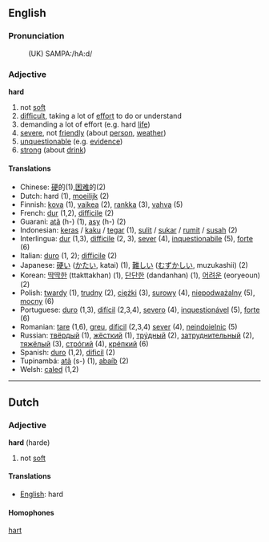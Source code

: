 ==English==

===Pronunciation===
: (UK) SAMPA:/hA:d/

===Adjective===
'''hard'''

# not [[soft]]
# [[difficult]], taking a lot of [[effort]] to do or understand
# demanding a lot of effort (e.g. hard [[life]])
# [[severe]], not [[friendly]] (about [[person]], [[weather]])
# [[unquestionable]] (e.g. [[evidence]])
# [[strong]] (about [[drink]])

====Translations====
*Chinese: [[硬]]的(1),[[困难]]的(2)
*Dutch: hard (1), [[moeilijk]] (2)
*Finnish: [[kova]] (1), [[vaikea]] (2), [[rankka]] (3), [[vahva]] (5)
*French: [[dur]] (1,2), [[difficile]] (2)
*Guarani: [[atã]] (h-) (1), [[asy]] (h-) (2)
*Indonesian: [[keras]] / [[kaku]] / [[tegar]] (1), [[sulit]] / [[sukar]] / [[rumit]] / [[susah]] (2)
*Interlingua: [[dur]] (1,3), [[difficile]] (2, 3), [[sever]] (4), [[inquestionabile]] (5), [[forte]] (6)
*Italian: [[duro]] (1, 2); [[difficile]] (2)
*Japanese: [[硬い]] ([[かたい]], katai) (1), [[難しい]] ([[むずかしい]], muzukashii) (2)
*Korean: [[딱딱한]] (ttakttakhan) (1), [[단단한]] (dandanhan) (1), [[어려운]] (eoryeoun) (2)
*Polish: [[twardy]] (1), [[trudny]] (2), [[ciężki]] (3), [[surowy]] (4), [[niepodważalny]] (5), [[mocny]] (6)
*Portuguese: [[duro]] (1,3), [[difícil]] (2,3,4), [[severo]] (4), [[inquestionável]] (5), [[forte]] (6)
*Romanian: [[tare]] (1,6), [[greu]], [[dificil]] (2,3,4) [[sever]] (4), [[neindoielnic]] (5)
*Russian: [[твёрдый]] (1), [[жёсткий]] (1), [[трýдный]] (2), [[затруднительный]] (2), [[тяжёлый]] (3), [[стрóгий]] (4), [[крéпкий]] (6)
*Spanish: [[duro]] (1,2), [[dificil]] (2)
*Tupinambá: [[atã]] (s-) (1), [[abaíb]] (2)
*Welsh: [[caled]] (1,2)


----

==Dutch==

===Adjective===
'''hard''' (harde)

# not [[soft]]

====Translations====
*[[English]]: hard

====Homophones====

[[hart]]